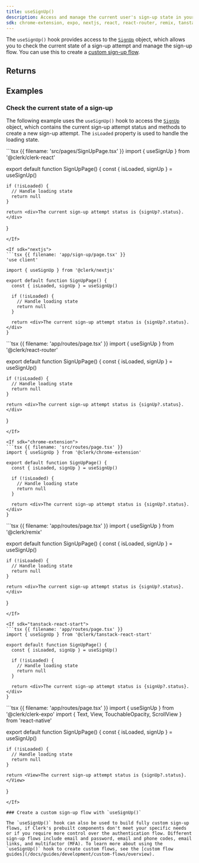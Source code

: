 ```yaml
---
title: useSignUp()
description: Access and manage the current user's sign-up state in your React application with Clerk's useSignUp() hook.
sdk: chrome-extension, expo, nextjs, react, react-router, remix, tanstack-react-start
---
```


The `useSignUp()` hook provides access to the [`SignUp`](/docs/reference/javascript/sign-up) object, which allows you to check the current state of a sign-up attempt and manage the sign-up flow. You can use this to create a [custom sign-up flow](/docs/guides/development/custom-flows/overview#sign-up-flow).

## Returns

<Typedoc src="types/use-sign-up-return" />

## Examples

### Check the current state of a sign-up

The following example uses the `useSignUp()` hook to access the [`SignUp`](/docs/reference/javascript/sign-up) object, which contains the current sign-up attempt status and methods to create a new sign-up attempt. The `isLoaded` property is used to handle the loading state.

<If sdk="react">
  ```tsx {{ filename: 'src/pages/SignUpPage.tsx' }}
  import { useSignUp } from '@clerk/clerk-react'

  export default function SignUpPage() {
    const { isLoaded, signUp } = useSignUp()

    if (!isLoaded) {
      // Handle loading state
      return null
    }

    return <div>The current sign-up attempt status is {signUp?.status}.</div>
  }
  ```
</If>

<If sdk="nextjs">
  ```tsx {{ filename: 'app/sign-up/page.tsx' }}
  'use client'

  import { useSignUp } from '@clerk/nextjs'

  export default function SignUpPage() {
    const { isLoaded, signUp } = useSignUp()

    if (!isLoaded) {
      // Handle loading state
      return null
    }

    return <div>The current sign-up attempt status is {signUp?.status}.</div>
  }
  ```
</If>

<If sdk="react-router">
  ```tsx {{ filename: 'app/routes/page.tsx' }}
  import { useSignUp } from '@clerk/react-router'

  export default function SignUpPage() {
    const { isLoaded, signUp } = useSignUp()

    if (!isLoaded) {
      // Handle loading state
      return null
    }

    return <div>The current sign-up attempt status is {signUp?.status}.</div>
  }
  ```
</If>

<If sdk="chrome-extension">
  ```tsx {{ filename: 'src/routes/page.tsx' }}
  import { useSignUp } from '@clerk/chrome-extension'

  export default function SignUpPage() {
    const { isLoaded, signUp } = useSignUp()

    if (!isLoaded) {
      // Handle loading state
      return null
    }

    return <div>The current sign-up attempt status is {signUp?.status}.</div>
  }
  ```
</If>

<If sdk="remix">
  ```tsx {{ filename: 'app/routes/page.tsx' }}
  import { useSignUp } from '@clerk/remix'

  export default function SignUpPage() {
    const { isLoaded, signUp } = useSignUp()

    if (!isLoaded) {
      // Handle loading state
      return null
    }

    return <div>The current sign-up attempt status is {signUp?.status}.</div>
  }
  ```
</If>

<If sdk="tanstack-react-start">
  ```tsx {{ filename: 'app/routes/page.tsx' }}
  import { useSignUp } from '@clerk/tanstack-react-start'

  export default function SignUpPage() {
    const { isLoaded, signUp } = useSignUp()

    if (!isLoaded) {
      // Handle loading state
      return null
    }

    return <div>The current sign-up attempt status is {signUp?.status}.</div>
  }
  ```
</If>

<If sdk="expo">
  ```tsx {{ filename: 'app/routes/page.tsx' }}
  import { useSignUp } from '@clerk/clerk-expo'
  import { Text, View, TouchableOpacity, ScrollView } from 'react-native'

  export default function SignUpPage() {
    const { isLoaded, signUp } = useSignUp()

    if (!isLoaded) {
      // Handle loading state
      return null
    }

    return <View>The current sign-up attempt status is {signUp?.status}.</View>
  }
  ```
</If>

### Create a custom sign-up flow with `useSignUp()`

The `useSignUp()` hook can also be used to build fully custom sign-up flows, if Clerk's prebuilt components don't meet your specific needs or if you require more control over the authentication flow. Different sign-up flows include email and password, email and phone codes, email links, and multifactor (MFA). To learn more about using the `useSignUp()` hook to create custom flows, see the [custom flow guides](/docs/guides/development/custom-flows/overview).
